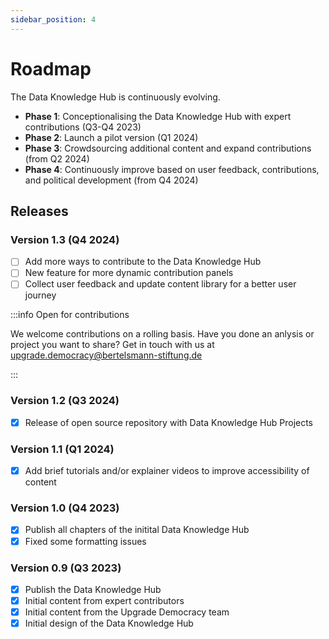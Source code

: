 ```yaml
---
sidebar_position: 4
---
```


# Roadmap
<LastUpdatedByChip authorOriginal="Johannes Müller" createdOn="13.09.2024" authorLastUpdate="Johannes Müller" updatedOn="03.11.2024" />

The Data Knowledge Hub is continuously evolving.  
- **Phase 1**: Conceptionalising the Data Knowledge Hub with expert contributions (Q3-Q4 2023) 
- **Phase 2**: Launch a pilot version (Q1 2024)
- **Phase 3**: Crowdsourcing additional content and expand contributions (from Q2 2024)
- **Phase 4**: Continuously improve based on user feedback, contributions, and political development (from Q4 2024) 

## Releases 

### Version 1.3 (Q4 2024) 

- [ ] Add more ways to contribute to the Data Knowledge Hub
- [ ] New feature for more dynamic contribution panels
- [ ] Collect user feedback and update content library for a better user journey

:::info Open for contributions

We welcome contributions on a rolling basis. Have you done an anlysis or project you want to share? Get in touch with us at [upgrade.democracy@bertelsmann-stiftung.de](mailto:upgrade.democracy@bertelsmann-stiftung.de)

:::

### Version 1.2 (Q3 2024) 

- [X] Release of open source repository with Data Knowledge Hub Projects

### Version 1.1 (Q1 2024)

- [X] Add brief tutorials and/or explainer videos to improve accessibility of content

### Version 1.0 (Q4 2023) 

- [X] Publish all chapters of the initital Data Knowledge Hub
- [X] Fixed some formatting issues

### Version 0.9 (Q3 2023)

- [X] Publish the Data Knowledge Hub
- [X] Initial content from expert contributors
- [X] Initial content from the Upgrade Democracy team
- [X] Initial design of the Data Knowledge Hub
